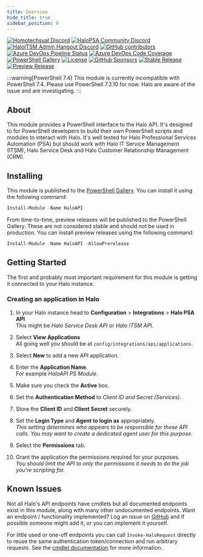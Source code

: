 ```yaml
---
title: Overview
hide_title: true
sidebar_position: 0
---
```


[![Homotechsual Discord](https://img.shields.io/discord/1075421628424523816?style=for-the-badge&logo=discord&logoColor=white&label=Homotechsual%20Discord)](https://discord.gg/NrCjh5ht7K)
[![HaloPSA Community Discord](https://img.shields.io/discord/1044558967545806940?style=for-the-badge&logo=discord&logoColor=white&label=HaloPSA%20Community%20Discord)](https://discord.halopsa.community)
[![HaloITSM Admin Hangout Discord](https://img.shields.io/discord/1050832376185495562?style=for-the-badge&logo=discord&logoColor=white&label=HaloITSM%20Admin%20Hangout%20Discord)](https://discord.gg/vy53fYdPkW)
[![GitHub contributors](https://img.shields.io/github/contributors/homotechsual/haloapi?style=for-the-badge&logo=github)](https://github.com/homotechsual/haloapi/)
[![Azure DevOps Pipeline Status](https://img.shields.io/azure-devops/tests/MSPsUK/HaloAPI/4?style=for-the-badge)](https://dev.azure.com/MSPsUK/HaloAPI/_build?definitionId=4)
[![Azure DevOps Code Coverage](https://img.shields.io/azure-devops/coverage/MSPsUK/HaloAPI/4?style=for-the-badge)](https://dev.azure.com/MSPsUK/HaloAPI/_build?definitionId=4)
[![PowerShell Gallery](https://img.shields.io/powershellgallery/dt/HaloAPI?style=for-the-badge)](https://www.powershellgallery.com/packages/HaloAPI/)
[![License](https://img.shields.io/github/license/homotechsual/HaloAPI?style=for-the-badge)](https://mit.license.homotechsual.dev)
[![GitHub Sponsors](https://img.shields.io/github/sponsors/homotechsual?style=for-the-badge)](https://github.com/sponsors/homotechsual/)
[![Stable Release](https://img.shields.io/powershellgallery/v/HaloAPI?label=Stable+Release&style=for-the-badge)](https://www.powershellgallery.com/packages/HaloAPI/)
[![Preview Release](https://img.shields.io/powershellgallery/v/HaloAPI?label=Preview+Release&include_prereleases&style=for-the-badge)](https://www.powershellgallery.com/packages/HaloAPI/)

:::warning[PowerShell 7.4]
This module is currently incompatible with PowerShell 7.4. Please use PowerShell 7.3.10 for now. Halo are aware of the issue and are investigating.
:::

## About

This module provides a PowerShell interface to the Halo API. It's designed to for PowerShell developers to build their own PowerShell scripts and modules to interact with Halo. It's well tested for Halo Professional Services Automation (PSA) but should work with Halo IT Service Management (ITSM), Halo Service Desk and Halo Customer Relationship Management (CRM).

## Installing

This module is published to the [PowerShell Gallery](https://www.powershellgallery.com/packages/HaloAPI/). You can install it using the following command:

```powershell
Install-Module -Name HaloAPI
```

From time-to-time, preview releases will be published to the PowerShell Gallery. These are not considered stable and should not be used in production. You can install preview releases using the following command:

```powershell
Install-Module -Name HaloAPI -AllowPrerelease
```

## Getting Started

The first and probably most important requirement for this module is getting it connected to your Halo instance.

### Creating an application in Halo

1. In your Halo instance head to **Configuration** > **Integrations** > **Halo PSA API**  
This might be *Halo Service Desk API* or *Halo ITSM API*.

1. Select **View Applications**  
All going well you should be at `config/integrations/api/applications`.

1. Select **New** to add a new API application.

1. Enter the **Application Name**.  
For example *HaloAPI PS Module*.

1. Make sure you check the **Active** box.

1. Set the **Authentication Method** to *Client ID and Secret (Services)*.

1. Store the **Client ID** and **Client Secret** securely.

1. Set the **Login Type** and **Agent to login as** appropriately.  
*This setting determines who appears to be responsible for these API calls. You may want to create a dedicated agent user for this purpose.*

1. Select the **Permissions** tab.

1. Grant the application the permissions required for your purposes.  
*You should limit the API to only the permissions it needs to do the job you're scripting for.*

## Known Issues

Not all Halo's API endpoints have cmdlets but all documented endpoints exist in this module, along with many other undocumented endpoints. Want an endpoint / functionality implemented? Log an issue on [GitHub](https://github.com/homotechsual/haloapi/issues) and if possible someone might add it, or you can implement it yourself.

For little used or one-off endpoints you can call `Invoke-HaloRequest` directly to reuse the same authentication token/connection and run arbitrary requests. See the [cmdlet documentation](./commandlets/invoke/Invoke-HaloRequest.mdx) for more information.
